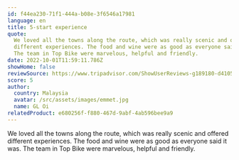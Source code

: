 ```yaml
---
id: f44ea230-71f1-444a-b08e-3f6546a17981
language: en
title: 5-start experience
quote:
  We loved all the towns along the route, which was really scenic and offered
  different experiences. The food and wine were as good as everyone said it was.
  The team in Top Bike were marvelous, helpful and friendly.
date: 2022-10-01T11:59:11.786Z
showHome: false
reviewSource: https://www.tripadvisor.com/ShowUserReviews-g189180-d4105907-r868557479-Top_Bike_Tours_Portugal-Porto_Porto_District_Northern_Portugal.html
score: 5
author:
  country: Malaysia
  avatar: /src/assets/images/emmet.jpg
  name: GL Oi
relatedProduct: e680256f-f880-467d-9abf-4ab596bee9a9
---
```


We loved all the towns along the route, which was really scenic and offered
different experiences. The food and wine were as good as everyone said it was.
The team in Top Bike were marvelous, helpful and friendly.
